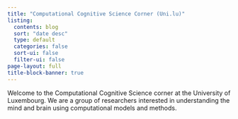```yaml
---
title: "Computational Cognitive Science Corner (Uni.lu)"
listing:
  contents: blog
  sort: "date desc"
  type: default
  categories: false
  sort-ui: false
  filter-ui: false
page-layout: full
title-block-banner: true
---
```


Welcome to the Computational Cognitive Science corner at the University of Luxembourg. We are a group of researchers interested in understanding the mind and brain using computational models and methods.